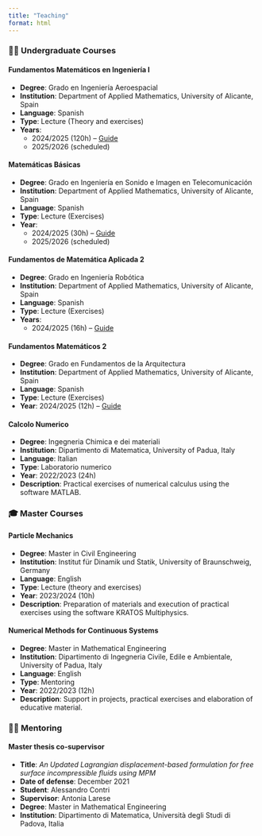 ```yaml
---
title: "Teaching"
format: html
---
```


### 🧑‍🏫 Undergraduate Courses

#### Fundamentos Matemáticos en Ingeniería I
- **Degree**: Grado en Ingeniería Aeroespacial  
- **Institution**: Department of Applied Mathematics, University of Alicante, Spain  
- **Language**: Spanish  
- **Type**: Lecture (Theory and exercises)  
- **Years**:  
  - 2024/2025 (120h) – [Guide](https://cvnet.cpd.ua.es/Guia-Docente/GuiaDocente/Index?wcodest=C214&wcodasi=33803&wlengua=C&scaca=2024-25)  
  - 2025/2026 (scheduled)

#### Matemáticas Básicas
- **Degree**: Grado en Ingeniería en Sonido e Imagen en Telecomunicación  
- **Institution**: Department of Applied Mathematics, University of Alicante, Spain  
- **Language**: Spanish  
- **Type**: Lecture (Exercises)
- **Year**: 
   - 2024/2025 (30h) – [Guide](https://cvnet.cpd.ua.es/Guia-Docente/GuiaDocente/Index?wlengua=en&wcodasi=20004&scaca=2024-25#)
   - 2025/2026 (scheduled)

#### Fundamentos de Matemática Aplicada 2
- **Degree**: Grado en Ingeniería Robótica  
- **Institution**: Department of Applied Mathematics, University of Alicante, Spain  
- **Language**: Spanish  
- **Type**: Lecture (Exercises)  
- **Years**:  
  - 2024/2025 (16h) – [Guide](https://cvnet.cpd.ua.es/Guia-Docente/GuiaDocente/Index?wlengua=es&wcodasi=33706&scaca=2024-25)  


#### Fundamentos Matemáticos 2
- **Degree**: Grado en Fundamentos de la Arquitectura  
- **Institution**: Department of Applied Mathematics, University of Alicante, Spain  
- **Language**: Spanish  
- **Type**: Lecture (Exercises)  
- **Year**: 2024/2025 (12h) – [Guide](https://cvnet.cpd.ua.es/Guia-Docente/GuiaDocente/Index?wlengua=es&wcodasi=35509&scaca=2024-25)

#### Calcolo Numerico
- **Degree**: Ingegneria Chimica e dei materiali  
- **Institution**: Dipartimento di Matematica, University of Padua, Italy  
- **Language**: Italian  
- **Type**: Laboratorio numerico  
- **Year**: 2022/2023 (24h)  
- **Description**: Practical exercises of numerical calculus using the software MATLAB.

### 🎓 Master Courses

#### Particle Mechanics
- **Degree**: Master in Civil Engineering  
- **Institution**: Institut für Dinamik und Statik, University of Braunschweig, Germany  
- **Language**: English  
- **Type**: Lecture (theory and exercises)  
- **Year**: 2023/2024 (10h)  
- **Description**: Preparation of materials and execution of practical exercises using the software KRATOS Multiphysics.

#### Numerical Methods for Continuous Systems
- **Degree**: Master in Mathematical Engineering  
- **Institution**: Dipartimento di Ingegneria Civile, Edile e Ambientale, University of Padua, Italy  
- **Language**: English  
- **Type**: Mentoring  
- **Year**: 2022/2023 (12h)  
- **Description**: Support in projects, practical exercises and elaboration of educative material.

### 👩‍🎓 Mentoring

#### Master thesis co-supervisor
- **Title**: *An Updated Lagrangian displacement-based formulation for free surface incompressible fluids using MPM*  
- **Date of defense**: December 2021  
- **Student**: Alessandro Contri  
- **Supervisor**: Antonia Larese  
- **Degree**: Master in Mathematical Engineering  
- **Institution**: Dipartimento di Matematica, Università degli Studi di Padova, Italia
